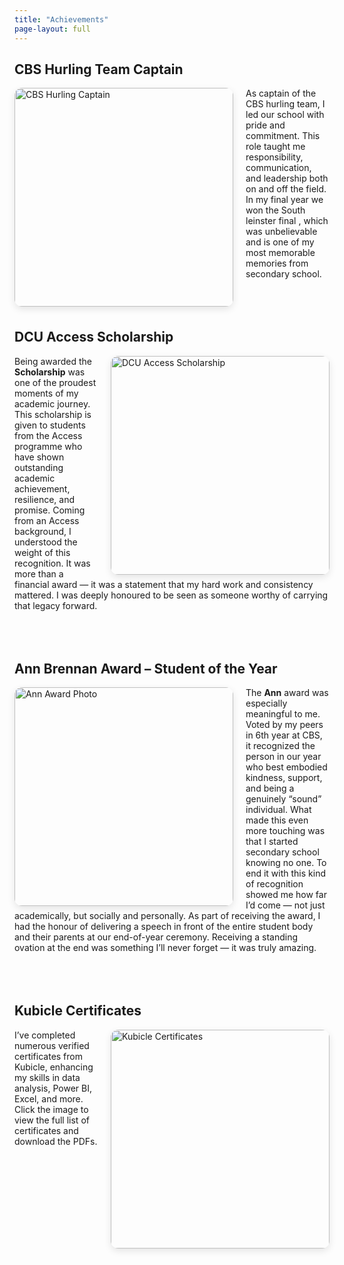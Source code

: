 ```yaml
---
title: "Achievements"
page-layout: full
---
```


## CBS Hurling Team Captain

<a href="images/cbs.jpg" target="_blank">
  <img 
    src="images/cbs.jpg" 
    alt="CBS Hurling Captain" 
    style="float: left; margin-right: 20px; width: 350px; border-radius: 12px; box-shadow: 0 4px 12px rgba(0,0,0,0.1); transition: transform 0.3s ease;"
    onmouseover="this.style.transform='translateY(-10px)';"
    onmouseout="this.style.transform='translateY(0)';"
  />
</a>

<p style="max-width: 700px;">
  As captain of the CBS hurling team, I led our school with pride and commitment. This role taught me responsibility, communication, and leadership both on and off the field. In my final year we won the South leinster final , which was unbelievable and is one of my most memorable memories from secondary school.
</p>

<div style="clear: both; margin-top: 80px;"></div>

## DCU Access Scholarship

<a href="images/access.jpg" target="_blank">
  <img 
    src="images/access.jpg" 
    alt="DCU Access Scholarship" 
    style="float: right; margin-left: 20px; width: 350px; border-radius: 12px; box-shadow: 0 4px 12px rgba(0,0,0,0.1); transition: transform 0.3s ease;"
    onmouseover="this.style.transform='translateY(-10px)';"
    onmouseout="this.style.transform='translateY(0)';"
  />
</a>

<p style="max-width: 700px;">
  Being awarded the <strong>Scholarship</strong> was one of the proudest moments of my academic journey. This scholarship is given to students from the Access programme who have shown outstanding academic achievement, resilience, and promise. Coming from an Access background, I understood the weight of this recognition. It was more than a financial award — it was a statement that my hard work and consistency mattered. I was deeply honoured to be seen as someone worthy of carrying that legacy forward.
</p>

<div style="clear: both; margin-top: 80px;"></div>

## Ann Brennan Award – Student of the Year

<a href="images/Ann.jpg" target="_blank">
  <img 
    src="images/Ann.jpg" 
    alt="Ann Award Photo" 
    style="float: left; margin-right: 20px; width: 350px; border-radius: 12px; box-shadow: 0 4px 12px rgba(0,0,0,0.1); transition: transform 0.3s ease;"
    onmouseover="this.style.transform='translateY(-10px)';"
    onmouseout="this.style.transform='translateY(0)';"
  />
</a>

<p style="max-width: 600px;">
  The <strong>Ann</strong> award was especially meaningful to me. Voted by my peers in 6th year at CBS, it recognized the person in our year who best embodied kindness, support, and being a genuinely "sound" individual. What made this even more touching was that I started secondary school knowing no one. To end it with this kind of recognition showed me how far I'd come — not just academically, but socially and personally. As part of receiving the award, I had the honour of delivering a speech in front of the entire student body and their parents at our end-of-year ceremony. Receiving a standing ovation at the end was something I’ll never forget — it was truly amazing.
</p>

<div style="clear: both; margin-top: 80px;"></div>

## Kubicle Certificates

<a href="kubicle_certificates.html" target="_blank">
  <img 
    src="images/kubicle.png" 
    alt="Kubicle Certificates" 
    style="float: right; margin-left: 20px; width: 350px; border-radius: 12px; box-shadow: 0 4px 12px rgba(0,0,0,0.1); transition: transform 0.3s ease;"
    onmouseover="this.style.transform='translateY(-10px)';"
    onmouseout="this.style.transform='translateY(0)';"
  />
</a>

<p style="max-width: 700px;">
  I've completed numerous verified certificates from Kubicle, enhancing my skills in data analysis, Power BI, Excel, and more. Click the image to view the full list of certificates and download the PDFs.
</p>

<div style="clear: both; margin-top: 80px;"></div>
